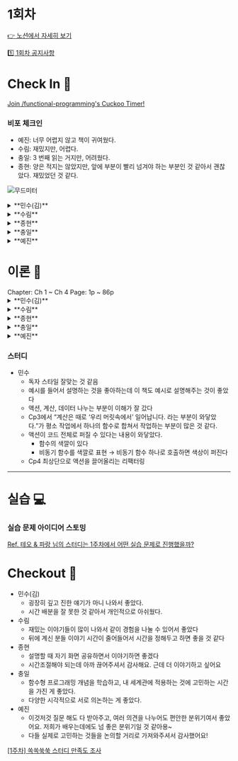 
# 1회차

[👉 노션에서 자세히 보기](https://www.notion.so/minsooweb/1-bd4ec20c7f4f4e5a969020dc6ff0c7fe?pvs=4)

[1️⃣ 1회차 공지사항](https://www.notion.so/minsooweb/1-d56063e995654ef5ae972d30f863eb49?pvs=4)

# Check In 🚪

[Join /functional-programming's Cuckoo Timer!](https://cuckoo.team/functional-programming)

### 비포 체크인

- 예진: 너무 어렵지 않고 책이 귀여웠다.
- 수림: 재밌지만, 어렵다.
- 충일: 3 번째 읽는 거지만, 어려웠다.
- 종현: 양은 적지는 않았지만, 앞에 부분이 빨리 넘겨야 하는 부분인 것 같아서 괜찮았다. 재밌었던 것 같다.

![무드미터](/mood-meter.jpeg)

<details>
  <summary> **민수(김)** </summary>
    - 영감을 받은
      - 염려하는 과 같은 사건으로 뽑았음
      - 사내 DS 개발중인데 내일로써 회고의 시간을 가진다. (그동안의 개발에 대해)
      - panda CSS를 알고는 있었는데 1버전도 아니어서 냅두고 있다가 어떤 툴을 사용할지 고민하다가 번들링, CSS-in-js 방식의 장단점을 고민하다가 수림이 panda css 추천해줘서 봤는데 너무 좋았다
      - 새로운 방법으로 스타일링에 추천해준다
        - 왜 좋은가?
          - 현재 css-in-js 방식이 반감을 내비치고 있다. 근데 SSR 이슈도 있고 렌더링이 되어야 돌아가는 구조여서 브라우저 성능 저하, 번들링 크기가 애로 사항이 되는데 **panda css**는 빌드 타임때 css를 만들어줘서 런타임때 돌아가지 않아서 이 부분 장점인 것 같다
          - 공식 문서 너무 친절해요
          - vanilla extract랑 고민했었다
          - [**tsup**](https://tsup.egoist.dev/)
    - 염려하는
        - 내일 DS를 평가 받아서 염려하는 기분이 든다
          - 3주 작업에 대한 평가
</details>
<details>
  <summary> **수림** </summary>
    - 놀란
      - 생각보다 충일님과 인연이 겹치는 게 많고, 발이 넓다. 세상이 좁다.
    - 만족스러운
      - 이론 정리해주신 걸 봤는데, 다들 너무 열심히 정리해주셔서 스터디에 만족감이 높다.
</details>
<details>
  <summary> **종현** </summary>
    - 격분한
      - 이번주가 상당히 격분이다. 3주째 야근하고 주말 출근하고 있다.(ㅠ)
      - FE 리더분이 이해를 못하시는 것 같다. 필요없는 리소스를 스스로 넣는 것 같다
      - 공유를 안해서 그런 것 같기도 해서 공유를 좀 자주 드려야겠다라는 생각중
      - 동료분들은 그래도 다들 아시는 것 같아서 위로로 들어서 동료들 믿고 간다!
    - 편안한
      - 프로젝트가 내 눈 안에 들어오는 느낌이라 편안하다
</details>
<details>
  <summary> **충일** </summary>
    - 피곤한
      - 술을 거하게 마셨다. 나는 애주가이다. 피곤하지만 그렇지만 계속 마셨다. 술마시면 집가기 싫다.
      - 신논현 새벽 2시 소주 6병, 만취, 사망
    - 집중하는
      - 성과를 내야하니까
</details>
<details>
  <summary> **예진** </summary>
    - 재미있는
      - 프레임워크도 도입하면 오버엔지니어링인지 고민해보는 재미
        - 결론이 나지는 않았지만 오버엔지니어링이다 / 아니다로 토론했다
    - 만족스러운
      - 춘식도락 돼지고기 김치찌개 너무 맛있다.
      - 계란말이도 맛있다.
      - 밀키스는 안 먹었다.
</details>

# 이론 📝

<Callout emoji="✅">
  Chapter: Ch 1 ~ Ch 4
  Page: 1p ~ 86p
</Callout>

<details>
  <summary>**민수(김)**</summary>
  - **좋았던 부분**
    - Ch1 쏙쏙 들어오는 함수형 코딩에 오신 것을 환영합니다.
      - 함수형 프로그래밍을 어렵게만 다가가지 말라고 다독이는 느낌이 따뜻했다.
      - 계산과 액션, 그리고 데이터로 나누어서 실제 예시로 설명해서 이해가 잘 되었다.
    - Ch2 현실에서의 함수형 사고
      - 타임라인 다이어그램으로 시각화해서 설명을 해준 부분이 이해가 잘 되어서 좋았다.
      - 요점 정리와 결론을 정리해주는 부분이 이제까지 배운 내용을 다시 상기할 수 있어서 좋았다.
    - Ch3 액션과 계산, 데이터의 차이를 알기
      - 계산은 때로 ‘우리 머릿속에서’ 일어납니다. 라는 부분이 와닿았다.
      - 계산으로 더이상 분류할 게 없다고 생각한 내용도 사실은 우리 머리속에서 이미 계산이 이루어지기 때문에 계산으로 생각하지 못하는 경우가 많다는 예시였다.
      - 액션이 코드 전체로 퍼질 수 있다는 내용이 와닿았다.
      - Ch1에서 말한 것처럼, 함수형 프로그래밍을 활용한다고 해서 액션을 사용하지 않는 것은 아니다.
    - Ch4 액션에서 계산 빼내기
      - 액션을 사용하되, 다른 계산들에게 영향을 주지 않게 액션에서 계산을 분리하고, 액션을 함수의 최상단으로 끌어올리는 과정이 인상 깊었다.
      - 이를 통해 분리된 계산들은 테스트하기 쉬웠고, 재사용성이 높아졌다.
  - **논의하고 싶은 부분**
    - FE에서는 API 통신을 하는 경우가 너무 많은데,  이 책에서 제시하는 방법처럼 액션을(API 통신) 최상단으로 올리는 게 가능할까?
        1. 자식 컴포넌트들이 계산이 되기 위해 최상단에서 통신을 한 번만 하고 응답 값을 명시적 입력인 props로 전달한다고 하면, props drilling 을 피할 수 있을까?
        2. props drilling 을 피하기 위해 전역 상태 관리 툴을 도입하게 되면, 그것은 계산이자 순수함수가 되었다고 말할 수 있을까?
        3. 최상단에서 서버 통신을 하다가 장애가 발생하면, 서버 상태가 필요하지 않은 자식 컴포넌트들도 영향이 갈텐데, 서버 상태가 필요한 자식 하나만 장애가 발생하는 게 낫지 않나?

      결국엔 서버 상태가 필요한 컴포넌트는 액션이 되는 것을 피할 수 없는 것일까

      [MUT figma1](https://www.figma.com/file/5avliQu4iCAh7hNs0GmBhd/MUT?type=design&node-id=38-2&mode=design&t=RP4752swd3vSeOmd-4)

      [MUT figma2](https://www.figma.com/file/5avliQu4iCAh7hNs0GmBhd/MUT?type=design&node-id=38-31&mode=design&t=RP4752swd3vSeOmd-4)

      [MUT figma3](https://www.figma.com/file/5avliQu4iCAh7hNs0GmBhd/MUT?type=design&node-id=38-56&mode=design&t=RP4752swd3vSeOmd-4)
</details>

<details>
  <summary>**수림**</summary>
  ## 좋았던 부분

  ### 함수형 프로그래밍의 효과 (옮긴이 머리말)

    - 불변 데이터 구조를 사용하면서 변경 가능한 상태로 인한 버그가 생기지 않아서 좋았다
    - 부수 효과가 있는 함수를 분리하자 테스트하기 좋은 코드가 되었다

  ### 부수 효과에 대한 생각 (옮긴이 머리말)

    - 부수 효과를 처리한다는 것은 없앨 수 있는 부수 효과는 없애고 필요한 부수 효과는 잘 두는 것

    ```markdown
    불변형 데이터 구조를 사용하면 전역 변수를 읽고 쓰는 것과 같은 부수 효과가 없습니다. 하지만 입출력과 같은
    부수 효과는 여전히 남아있습니다.

    하스켈 개발자가 아닌 사람들은 하스켈과 같은 순수 함수형 언어는 부수 효과마저 순수한 함수로 표현하기 때문에
    부수 효과가 없다고 오해하기도 합니다.

    **하지만 부수 효과를 단지 미루는 것뿐이고 결국 부수 효과는 발생합니다.

    부수 효과가 없는 소프트웨어는 의미가 없기 때문입니다.**
    ```

  ### 프로그래밍 스타일의 변화 (추천사)

    - **구조적 프로그래밍  `흐름 제어 구조`**
      - 흐름 제어를 단순한 패턴으로 만든다
      - 중첩할 수 있는 블록으로 순차적으로 실행되는 구문을 나눌 수 있다
    - **객체 지향 프로그래밍 `데이터 접근 구조`**
      - 모든 변수가 어떤 구조에 **캡슐화 되거나 포함된다**는 것
        - 코드의 특정 부분에서만 변수에 접근할 수 있기 때문에 코드를 관리하고 읽기 쉬워진다.
        - 변수들의 집합이 일관된 속성을 따르게 할 수 있다
      - 상속, 상속도 캡슐화가 있기에 가능하다
    - **함수형 프로그래밍** **`부수 효과 구성`**
      - 부수 효과를 잘 관리해서 코드의 **아무 곳**에나 있지 않도록 하는 것
      - 계산과 액션을 구분하는 것
      - 배열, 리스트, 데이터베이스와 같은 컬렉션을 하나씩 처리하지 않고 ‘한 번에’ 처리한다는 개념
        - ‘한 번에’ 처리하기 위해서는 컬렉션 항목에 외부에 영향을 주는 부수 효과가 없어야 한다
        - 항목이 독립적일 때 가장 효과적이다
          - 이 개념은 계산과 액션의 구분이 있어야 동작하는 개념이다.

  ### 부수 효과 (p.2)

  - 함수가 리턴값 이외에 하는 모든 일
    (Ex. 메일 보내기, 전역 상태 수정하기)


  ### 순수 함수(p.2)

  - 인자에만 의존하고 부수 효과가 없는 함수

    > 인자에만 의존 : 같은 인자를 넣으면 항상 같은 결과를 돌려준다
    >

  ### 액션, 계산과 데이터 (p.10)

    > 함수형 프로그래머는 액션보다 계산을 좋아하고 계산보다 데이터를 좋아합니다.
    >
    - **액션 (부수 효과)**
      - **호출 시점이나 횟수 또는 둘 다에 의존**
        - 시간이 지남에 따라 안전하게 상태를 바꿀 수 있는 방법
        - 순서를 보장하는 방법
        - 액션이 정확히 한 번만 실행되게 보장하는 방법
    - **계산 (순수 함수)**
      - **입력값으로 출력값을 계산하여 만드는 것**
      - 어떤 것을 결정하거나 계획하는 것
      - 같은 입력값 → 계산 → 같은 결괏값
      - 외부에 영향을 주지 않는다
      - 계산을 호출하는 코드를 계산 결과로 바꿀 수 있기 때문에 **참조 투명**함
        - 코드의 결과는 항상 같기 때문에 여러 번 불러도 문제가 없다
      - 테스트하기 쉽고 언제든지 몇 번을 불러도 안전하다
        - 정확성을  위한 정적 분석
        - 소프트웨어에서 쓸 수 있는 수학적 지식
        - 테스트 전략
    - **데이터**
      - **이벤트에 대해 기록한 사실**
      - 실행하는 코드만큼 복잡하지 않기 때문에 다른 것과 구분됨
        - 효율적으로 접근하기 위해 데이터를 구성하는 방법
        - 데이터를 보관하기 위한 기술
        - 데이터를 이용해 중요한 것을 발견하는 원칙

  ### 액션보다 계산이 좋은 이유 (p.53)

    - 테스트하기 쉽다
    - 기계적인 분석이 쉽다
    - 조합하기 좋다

  ### 함수형 사고 (p.13)

    - 함수형 프로그래머가 소프트웨어 문제를 해결하기 위해 사용하는 기술과 생각
      - 액션과 계산, 데이터를 구분해서 생각하는 것
      - 일급 추상

  ### 계층형 설계 (p.20)

    | 자주 바뀌는 것 | 비즈니스 규칙 | 해야하는 것 |
    | --- | --- | --- |
    | ↕️ | 도메인 규칙 | 데이터 목록 |
    | 자주 바뀌지 않는 것 | 기술 스택 | JS 객체, 숫자 |
    - 각 계층은 그 아래에 있는 계층을 기반으로 만들어진다.
      - 각 계층에 있는 코드는 더 안정적인 기반 위에 작성할 수 있다.
        ⇒ 이런 구조로 소프트웨어를 만들면 코드 쉽게 변경 가능
          - 가장 위에 있는 코드는 의존성이 거의 없기 때문에 쉽게 변경 가능
          - 아래에 있는 코드들은 위에 있는 코드보다 의존성이 많아 바꾸기 어렵지만 자주 바뀌지 않음
    - 계층형 설계는 일반적으로 비즈니스 규칙, 도메인 규칙, 기술 스택 계층
      - 계층형 설계로 만든 코드는 테스트, 재사용, 유지보수가 쉽다

  ### 함수형 사고를 적용할 때 신경써야 하는 부분 (p.32)

    - **문제에 대해 생각할 때**
      - 특별히 주의해야할 부분(액션)
      - 데이터로 처리해야 할 부분
      - 결정을 내려야 하는 부분(계산)
    - **코딩할 때**
      - 최대한 액션에서 계산을 빼내려 해보기
      - 계산에서는 데이터를 분리할 수 있는지 생각 해보기
      - 액션이 계산이 될 수 있는지, 계산은 데이터가 될 수 있는지 고민해보기

  ### 액션은 코드 전체로 퍼져나간다 (p.55)

    > 액션을 쓰는 순간 코드 전체로 퍼져나가기 때문에 사용할 때 조심해야 한다.
    >
    - 액션을 추출
    - 함수 안에서 액션을 호출하고 있으면 함수 전체가 액션이다
      ⇒ 작은 코드 하나가 전체 프로그램을 액션으로 만든다

  ### 자바스크립트에서 발생할 수 있는 액션 (p.57)

    - **함수 호출**

        ```tsx
        alert('hello world!')
        ```

    - **메서드 호출**

        ```tsx
        console.log('hello')
        ```

    - **생성자**

        ```tsx
        new Date()
        ```

    - **표현식**

        ```tsx
        // 변수 참조 : y가 공유되고 변경 가능한 변수인 경우, 읽는 시점에 따라 값이 다를 수 있다
        y
        // 속성 참조 : user가 공유되고 변경 가능한 객체라면 firstName은 읽는 시점에 따라 값이 다를 수 있다
        user.firstName
        // 배열 참조 : stack이 공유되고 변경 가능한 배열이라면 읽는 시점에 따라 값이 다를 수 있다
        stack[0]

        ```

    - **상태**

        ```tsx
        // 값 할당 : 공유를 위해 값을 할당했고 변경 가능한 변수인 경우, 다른 코드에 영향을 줌
        z = 3
        // 속성 삭제
        delete user.firstName
        ```

  ### 함수에는 입력과 출력이 있다 (p.68)

    - **입력**
      - 함수가 계산을 하기 위한 외부 정보
        - 정보는 입력을 통해 함수 안으로 들어간다
    - **출력**
      - 함수 밖으로 나오는 정보나 어떤 동작
        - 정보나 어떤 효과는 출력으로 함수 밖으로 나온다
    - **함수를 부르는 이유**
      - 결과를 얻기 위해서
        - 결과를 얻으려면 입력이 필요하다

  ### 입력과 출력은 명시적이거나 암묵적일 수 있다 (p.68)

    - **명시적 입력**
        - 인자
    - **명시적 출력**
        - 리턴값
    - **암묵적 입력 (부수효과)**
      - 함수를 부르는 동안 결과에 영향을 줄 수 있는 것 - `인자 외 다른 입력`
        - 전역 변수를 읽는 것
        - DOM 요소를 읽는 것
    - **암묵적 출력 (부수효과)**
      - 함수 호출의 결과로 영향을 받는 것 - `리턴값 외 다른 출력`
        - DOM 요소를 변경하는 것
        - 전역 변수를 변경하는 것

  ### 함수에 암묵적 입력과 출력이 있으면 액션이 된다 (p.68)

    - 함수에서 암묵적 입력과 출력을 없애면 계산이 된다
      - 암묵적 입력 → 함수의 인자
      - 암묵적 출력 → 리턴값

  ### 계산 추출 단계 (p.78)

    - **계산 코드를 찾아 빼내기 (서브 루틴 추출)**
      - 코드를 추출해 새로운 함수를 만들어 리팩터링
      - 새 함수에 인자가 필요하다면 추가
      - 원래 코드에서 빼낸 부분에 새 함수를 부르도록 변경
    - **새 함수에 암묵적 입력과 출력 찾기**
    - **암묵적 입력은 인자로 암묵적 출력은 리턴값으로 변경하기**
      - 한 번에 하나씩 입력 → 인자 , 출력 → 리턴값으로 변경

  ## 논의하고 싶은 부분

  ### 소프트웨어 설계 원칙 (p.12)

    ```markdown
    규모가 큰 소프트웨어를 만들 때는 설계 원칙 같은 것이 필요합니다.
    ```

    - 본인만의 설계 원칙이 있는지? 최근에는 어떤 설계를 했는지?

  ### 기존에 있던 코드에 함수형 사고를 적용한 경험 (p.12)

  ### 자바스크립트는 왜 함수형 프로그래밍을 하기 좋은 언어가 아닐까? (p.13)

    ```markdown
    자바스크립트는 함수형 프로그래밍을 하기 좋은 언어는 아니지만 함수형 프로그래밍을 하기에 부족하기 때문에
    함수형 프로그래밍을 가르치기 좋은 언어입니다.

    왜냐하면 부족한 기능으로 인해 그 문제를 어떻게 해결할지 생각해봐야 하기 때문입니다.
    ```

    - 어떤 점이 부족하다고 이야기하는걸까?

  ### 액션은 코드 전체로 퍼져나간다 (p.55)
    - react-hook-form을 사용하면서 나름 계산과 액션을 분리한다고 했는데 위 말에서 번개 쳤다
      - 사실은 액션을 호출하는 쪽도 액션
    - react-hook-form 혹은 unControlled form에서 액션을 어떻게 관리하는 게 좋을까?
      - 난 증오해..

          ```tsx

          A
          ㄴ B
            ㄴ C
              ㄴ D (여기에 Input이 있을 때...어떻게 관리하는 게 좋을까?.?)

          const Parent = () => {
            const { register } = useForm({
              defaultValues: async () => {
                return fetch('https://example.com/...')
              }
            })
          }

          const Nested = () => {
            const { register } = useFormContext<FormType>()

            return <input {...register('name')}
          }
          ```

    ## 실습 문제 아이디어 스토밍
      - 스파게티 코드 보고 액션, 계산, 데이터 구분해보기?
      - “JS에는 배열을 직접 복사하는 방법이 없습니다. (p.75)” 배열을 직접 복사하는 메서드 만들어보기
</details>

<details>
  <summary>**종현**</summary>
  - **좋았던 부분**
    - 액션, 계산, 데이터로 나누어 어떠한 방향으로 함수를 분리해가야 할지 고민해볼 수 있어서 좋았다.
  - **논의하고 싶은 부분**
    - 민수 댓글: 2.props drilling 을 피하기 위해 전역 상태 관리 툴을 도입하게 되면, 그것은 계산이자 순수함수가 되었다고 말할 수 있을까?
        ```tsx
        import { connect } from 'react-redux'

        // 이건 순수! 재사용 쉬움
        const TodoList = ({ todos }) => {
          return ...
        }

        // 이건 상태랑 연결
        const ConnectedComp = connect(state => ({ todos: state.todos }))(TodoList)

        const App = () => {
          return <>
            {/* 독립적으로 사용가능 */}
            <TodoList todos={[{
              ...
            }]} />
          </>
        }
        ```

    - 그럼 react-query에서 훅으로 내부에서 외부에 암묵적 입력이 아니라 명시적 입력이면 어떨까?
      ```tsx
      import { useQuery } from '@tanstack/react-query'

      // 이건 순수! 재사용 쉬움
      const TodoList = ({ todos }) => {
        return ...
      }

      const connectQuery = (queryOptions, mapQueryToProps) => {
        return ({
          fulfilled: Fulfilled,
          pending: Pending
        }) => {
          const query = useQuery(queryOptions)
          if(query.isLoading) {
            return (<Pending />)
          }

          // ...생략...

          return (<Component {...mapQueryToProps(query)} />)
        }
      }

      const QueryConnected = connectQuery({
          queryKey: ['...'],
          queryFn: fetchTodos
        },
        (query) => ({ todos: query.data }))
      ({
        fulfilled: TodoList
        pending: Spinner
      })

      const Example1 = () => {
      jljljljljk

      dflkdsjflksjflkdsjf
      dflkdsjflksjflkdsjf
      dflkdsjflksjflkdsjf
      dflkdsjflksjflkdsjf
      dflkdsjflksjflkdsjf
      dflkdsjflksjflkdsjf
      dflkdsjflksjflkdsjf
      dflkdsjflksjflkdsjf
      dflkdsjflksjflkdsjf
      dflkdsjflksjflkdsjf
      dflkdsjflksjflkdsjf
      dflkdsjflksjflkdsjf
      dflkdsjflksjflkdsjf
      dflkdsjflksjflkdsjf
      dflkdsjflksjflkdsjf
      dflkdsjflksjflkdsjf

        return (
          <ErrorBoundary fallback={(caught) => <>{caught.error.message}<>}>
            <Suspense fallback={<Spinner/>}>
              <Query
                options={{
                  key: [],
                  fn: fetchTodos,
                  suspense: true,
                }}
              >
                {(queryOnSuccess) => <TodoList todos={queryOnSuccess.data} />} /* 이렇게 하면 재사용 가능?? */
              </Query>
              <SuspenseQuery
                options={{
                  queryKey: [],
                  queryFn: fetchTodos,
                }}
              >
                {(queryOnSuccess) => queryOnSuccess.data.map((todo) => <TodoItem todo={todo}/>)} /* 이렇게 하면 재사용 가능?? */
              </SuspenseQuery>
            </Suspense>
          </ErrorBoundary>
        )
      }

      const Example2 = () => {
        return <TodoList todos={[]} /> // 이렇게 하면 재사용 가능??
      }
      ```
</details>

<details>
  <summary>**충일**</summary>
  - **좋았던 부분**

    # **부수 효과 (Side Effects)에 대한 고찰**

    부수 효과는 함수의 실행 과정에서 시스템의 상태를 바꾸거나, 함수 실행 이후에 영향을 미치는 일을 말해요. 함수형 프로그래밍에서는 부수 효과를 최대한 피하거나 제한하는 것을 지향한다고 합니다.

    ### **부수 효과의 종류**

    부수 효과의 형태는 어떻게 될까요?

    1. **전역 변수나 데이터 구조를 변경:** 함수 내부에서 전역 변수나 데이터 구조를 직접 변경하는 것은 부수 효과.
      → 함수의 순수성이 깨지고 동일한 입력에 대해 동일한 출력을 보장할 수 없게 된다.
    2. **I/O 작업:** 파일을 읽거나 쓰는 작업, 네트워크 통신 등의 I/O 작업도 부수 효과.
      → 이런 작업을 통해 시스템의 상태가 변경되거나 함수 실행 외부에 영향을 미치게 된다.
    3. **데이터베이스나 상태를 가진 저장소와의 통신:** 데이터베이스에 저장하거나 가져오는 작업, 쿠키나 세션 저장소와의 통신 등이 이에 해당한다.

    ### **부수 효과를 어떻게 관리하면 좋을까..?**
    책에서 부수 효과를 관리하는 것은 없앨 수 있는 부수 효과는 없애고 필요한 부수 효과는 잘 관리하는 것을 의미한다고 해요. 예를 들어, 함수형 프로그래밍에서는 불변 데이터 구조를 사용하여 변경 가능한 상태로 인한 부수 효과를 제거합니다. 하지만 I/O와 같은 필요한 부수 효과는 아예 없앨 수 없으므로, 이를 잘 관리해야 해야하는데 어떻게하면 잘 관리할 수 있을까??
    이를 위해 일부 순수 함수형 언어들은 부수 효과를 순수한 함수로 표현하는 방법을 제공해요. 하지만 이것은 부수 효과를 완전히 없애는 것이 아니라, 발생하는 부수 효과를 순차적으로 관리하거나 실행 순서를 명시적으로 표현하는 것을 의미해요.

    ### 그렇다면 **부수 효과와 함수형 프로그래밍을 어떻게 엮어볼 수 있을까?**
    함수형 프로그래밍은 부수 효과를 최소화하려는 노력이 핵심이라고 생각했어요. 함수가 순수해 질수록 그 함수를 이용해서 프로그램을 이해하고, 테스트하고, 다시 사용하기가 더 쉬워진다고 생각해서 입니다. 따라서 부수 효과를 일으키는 작업은 최대한 분리하고 제어하는 것이 좋을 것 같습니다.

    # **함수의 암묵적 입력과 출력? 액션과 계산의 분리는?**
    함수형 프로그래밍에서는 함수의 순수성, 즉 입력에 대한 출력이 일관되게 유지되는 특성을 중요하게 생각한다고 해요. 함수의 암묵적 입력과 출력을 명시적으로 처리하려는 노력이 필요해요. 암묵적인 입력과 출력은 함수의 결과를 예측하기 어렵게 하고 어렵게 되면 코드의 유지보수와 테스트 또한 어려워질 것 같아요.

    ### **암묵적 입력과 출력이 있는 함수는 액션인가?**
    함수에 암묵적인 입력과 출력이 있다면 그 함수를 '액션'이라고 불러요. 이는 함수의 실행 결과가 그 함수 외부의 상태나 시간에 따라 달라질 수 있음을 의미한다고 하고, 액션은 부수 효과를 가질 수 있으며, 이로 인해 동일한 입력에 대해 항상 동일한 출력을 보장하지 않아요.

    ### **암묵적 입력과 출력을 없애는 방법은 계산인가?**
    함수에서 암묵적 입력과 출력을 없애면 그 함수는 '계산'이라고 불러요. 계산은 동일한 입력에 대해 항상 동일한 출력을 반환하며, 부수 효과를 가지지 않아요.
    암묵적인 입력을 함수의 인자로, 암묵적인 출력을 함수의 리턴값으로 변경하고 이로 인해서 함수의 행동이 명확해지고 테스트와 재사용이 수월해져요.

  - **논의하고 싶은 부분**
    **계층형 설계의 적용 가능성이 있을까?**
    각 계층을 구성하는 요소를 어떤식으로 식별하고 그것을 기반으로 코드를 어떤식으로 재구조화하는지
    → 그렇다면 **테스트 전략은 어떻게 가져갈 수 있을까?**
    각 계층을 어떻게 독립적으로 테스트할 수 있을지
</details>

<details>
  <summary>**예진**</summary>
  - **좋았던 부분**
      - *다른 곳에서 쓰지 않아도, 계산으로 분리하는게 좋다*고 한 것이 좋았다. 코드에서 ‘이것까지 함수로 분리해야할까?’에 대해 고민할 수 있는데, ‘이렇게 까지 나눠도 된다’고 생각할 수 있는 근거를 알려주었다.
      - 데이터, 계산, 액션으로 나누어서 코드를 더 잘게 쪼개서 리팩토링하는 부분을 예제로 볼 수 있어서 좋았다.
  - **논의하고 싶은 부분**

      내부함수(함수 안에 함수가 있는 형태)에서도 내부함수 밖에 있는 변수나 함수를 호출하는 것은 암시적 입출력이라고 할 수 있을까?

      만약 그렇다면, 내부 함수는 언제 쓰는 것이 올바르다고 할 수 있을까?

      ```tsx
      const getUniqueIdBuilder = () => {
        let id = 0

        return () => ++id
      }

      // () => ++id 부분을 추출할 필요가 있을까?
      // 오히려 헷갈리지 않을까
      // 불필요한 함수 선언이 매번 선언되진 않을까?
      ```

      ![민수 slack](/screenshot/week1-slack-00.png)

      ```tsx
      const getText = (status, isEdit) => {
        switch(status) {
          ....
        }
      }

      const getColor = (status) => {

      }

      const getProps = () => {
        return {color, text, onClick}
      }

      const Comp = (isEdit) => {

          const props = getProps(status)

          return <button color={props.color}>
            {props.text}
          </button>
      }

      const Comp = (isEdit) => {

      <button css={[
              variantStyle(variant),
              disabled ? disabledStyle(disabled) : null,

              customStyle,
            ]} />

          return <>
            {tabType === '배달' && <>
            {status === 'PAUSED' && <button>일시정지</button>}
            {status === 'ON' && <button>살아있다</button>}
            {status === 'OFF' && <div>텍스트만 있다</div>}
            {status === 'TEMP' && <button>임시 되어있다.</button>}
            </>}
            {tabType === '익스프레스' && <>
            {status === 'PAUSED' && <button>일시정지</button>}
            {status === 'ON' && <button>살아있다</button>}
            {status === 'OFF' && <div>텍스트만 있다
              <button>살아있다</button>
            </div>}
            {status === 'TEMP' && <button>임시 되어있다.</button>}
            </>}
          </>
      }
      ```
</details>


### 스터디

- 민수
    - 독자 스타일 잘맞는 것 같음
    - 예시를 들어서 설명하는 것을 좋아하는데 이 책도 예시로 설명해주는 것이 좋았다
    - 액션, 계산, 데이터 나누는 부분이 이해가 잘 갔다
    - Cp3에서 “계산은 때로 ‘우리 머릿속에서’ 일어납니다. 라는 부분이 와닿았다.”가 평소 작업에서 하나의 함수로 합쳐서 작업하는 부분이 많은 것 같다.
    - 액션이 코드 전체로 퍼질 수 있다는 내용이 와닿았다.
        - 함수의 색깔이 있다
        - 비동기 함수를 색깔로 표현 → 비동기 함수 하나로 호출하면 색상이 퍼진다
    - Cp4 최상단으로 액션을 끌어올리는 리팩터링

---

# 실습 💻

### 실습 문제 아이디어 스토밍

[Ref. 테오 & 파랑 님의 스터디는 1주차에서 어떤 실습 문제로 진행했을까?](https://www.notion.so/Ref-1-1b7cd58a4cb64bb9a6e07d885f981263?pvs=21)

# Checkout 🚪

- 민수(김)
    - 굉장히 깊고 진한 얘기가 마니 나와서 좋았다.
    - 시간 배분을 잘 못한 것 같아서 개인적으로 아쉬웠다.
- 수림
    - 재밌는 이야기들이 많이 나와서 같이 경험을 나눌 수 있어서 좋았다
    - 뒤에 계신 분들 이야기 시간이 줄어들어서 시간을 정해두고 하면 좋을 것 같다
- 종현
    - 설명할 때 자기 화면 공유하면서 이야기하면 좋겠다
    - 시간조절해야 되는데 아까 끊어주셔서 감사해요. 근데 더 이야기하고 싶어요
- 충일
    - 함수형 프로그래밍 개념을 학습하고, 내 세계관에 적용하는 것에 고민하는 시간을 가진 게 좋았다.
    - 다양한 시각적으로 서로 의논하는 게 좋았다.
- 예진
    - 이것저것 질문 해도 다 받아주고, 여러 의견을 나누어도 편안한 분위기여서 좋았어요. 저희가 배우는데에도 넘 좋은 분위기일 것 같아용~
    - 다들 실제로 고민하는 것들을 논의할 거리로 가져와주셔서 감사했어요!

[[1주차] 쏙쏙쑥쑥 스터디 만족도 조사](https://forms.gle/3sZz9JD2G1hyRNtf7)